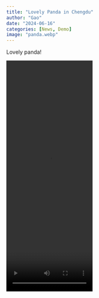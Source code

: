 ```yaml
---
title: "Lovely Panda in Chengdu"
author: "Gao"
date: "2024-06-16"
categories: [News, Demo]
image: "panda.webp"
---
```


Lovely panda!

![](panda.mp4){fig-align="center" width="6cm" height="16cm"}

